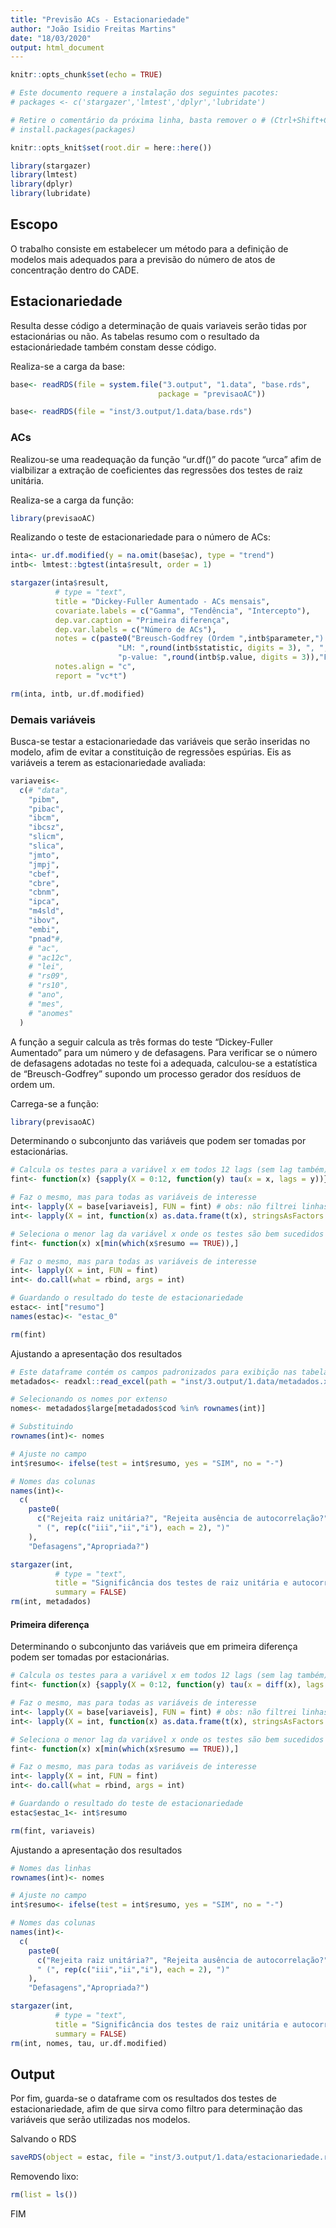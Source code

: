 ```yaml
---
title: "Previsão ACs - Estacionariedade"
author: "João Isidio Freitas Martins"
date: "18/03/2020"
output: html_document
---
```


```r
knitr::opts_chunk$set(echo = TRUE)

# Este documento requere a instalação dos seguintes pacotes:
# packages <- c('stargazer','lmtest','dplyr','lubridate')

# Retire o comentário da próxima linha, basta remover o # (Ctrl+Shift+C), e execute o código.
# install.packages(packages)

knitr::opts_knit$set(root.dir = here::here())

library(stargazer)
library(lmtest)
library(dplyr)
library(lubridate)
```

## Escopo

O trabalho consiste em estabelecer um método para a definição de modelos mais adequados para a previsão do número de atos de concentração dentro do CADE.

## Estacionariedade

Resulta desse código a determinação de quais variaveis serão tidas por estacionárias ou não. 
As tabelas resumo com o resultado da estacionáriedade também constam desse código.

Realiza-se a carga da base:
```r
base<- readRDS(file = system.file("3.output", "1.data", "base.rds", 
                                 package = "previsaoAC"))
```

```r
base<- readRDS(file = "inst/3.output/1.data/base.rds")
```

### ACs

Realizou-se uma readequação da função "ur.df()" do pacote "urca" afim de vialbilizar a extração de coeficientes das regressões dos testes de raiz unitária.

Realiza-se a carga da função:
```r
library(previsaoAC)
```

Realizando o teste de estacionariedade para o número de ACs:
```r
inta<- ur.df.modified(y = na.omit(base$ac), type = "trend")
intb<- lmtest::bgtest(inta$result, order = 1)

stargazer(inta$result,
          # type = "text",
          title = "Dickey-Fuller Aumentado - ACs mensais",
          covariate.labels = c("Gamma", "Tendência", "Intercepto"),
          dep.var.caption = "Primeira diferença",
          dep.var.labels = c("Número de ACs"),
          notes = c(paste0("Breusch-Godfrey (Ordem ",intb$parameter,") ",
                        "LM: ",round(intb$statistic, digits = 3), ", ",
                        "p-value: ",round(intb$p.value, digits = 3)),"Fonte: Cade em Números"),
          notes.align = "c",
          report = "vc*t")

rm(inta, intb, ur.df.modified)
```

### Demais variáveis

Busca-se testar a estacionariedade das variáveis que serão inseridas no modelo, afim de evitar a constituição de regressões espúrias. Eis as variáveis a terem as estacionariedade avaliada:
```r
variaveis<-
  c(# "data",
    "pibm",
    "pibac",
    "ibcm",
    "ibcsz",
    "slicm",
    "slica",
    "jmto",
    "jmpj",
    "cbef",
    "cbre",
    "cbnm",
    "ipca",
    "m4sld",
    "ibov",
    "embi",
    "pnad"#,
    # "ac",
    # "ac12c",
    # "lei",
    # "rs09",
    # "rs10",
    # "ano",
    # "mes",
    # "anomes"
  )
```

A função a seguir calcula as três formas do teste "Dickey-Fuller Aumentado" para um número y de defasagens. Para verificar se o número de defasagens adotadas no teste foi a adequada, calculou-se a estatística de "Breusch-Godfrey" supondo um processo gerador dos resíduos de ordem um. 

Carrega-se a função:
```r
library(previsaoAC)
```

Determinando o subconjunto das variáveis que podem ser tomadas por estacionárias.
```r
# Calcula os testes para a variável x em todos 12 lags (sem lag também)
fint<- function(x) {sapply(X = 0:12, function(y) tau(x = x, lags = y))}

# Faz o mesmo, mas para todas as variáveis de interesse
int<- lapply(X = base[variaveis], FUN = fint) # obs: não filtrei linhas por período comum a ACs
int<- lapply(X = int, function(x) as.data.frame(t(x), stringsAsFactors = FALSE))

# Seleciona o menor lag da variável x onde os testes são bem sucedidos
fint<- function(x) x[min(which(x$resumo == TRUE)),]

# Faz o mesmo, mas para todas as variáveis de interesse
int<- lapply(X = int, FUN = fint)
int<- do.call(what = rbind, args = int)

# Guardando o resultado do teste de estacionariedade
estac<- int["resumo"]
names(estac)<- "estac_0"

rm(fint)
```

Ajustando a apresentação dos resultados
```r
# Este dataframe contém os campos padronizados para exibição nas tabelas
metadados<- readxl::read_excel(path = "inst/3.output/1.data/metadados.xlsx")

# Selecionando os nomes por extenso
nomes<- metadados$large[metadados$cod %in% rownames(int)]

# Substituindo
rownames(int)<- nomes

# Ajuste no campo
int$resumo<- ifelse(test = int$resumo, yes = "SIM", no = "-")

# Nomes das colunas
names(int)<- 
  c(
    paste0(
      c("Rejeita raiz unitária?", "Rejeita ausência de autocorrelação?"),
      " (", rep(c("iii","ii","i"), each = 2), ")"
    ),
    "Defasagens","Apropriada?")

stargazer(int,
          # type = "text",
          title = "Significância dos testes de raiz unitária e autocorrelação dos resíduos para as variáveis macroeconômicas consideradas",
          summary = FALSE)
rm(int, metadados)
```

#### Primeira diferença

Determinando o subconjunto das variáveis que em primeira diferença podem ser tomadas por estacionárias.
```r
# Calcula os testes para a variável x em todos 12 lags (sem lag também)
fint<- function(x) {sapply(X = 0:12, function(y) tau(x = diff(x), lags = y))}

# Faz o mesmo, mas para todas as variáveis de interesse
int<- lapply(X = base[variaveis], FUN = fint) # obs: não filtrei linhas por período comum a ACs
int<- lapply(X = int, function(x) as.data.frame(t(x), stringsAsFactors = FALSE))

# Seleciona o menor lag da variável x onde os testes são bem sucedidos
fint<- function(x) x[min(which(x$resumo == TRUE)),]

# Faz o mesmo, mas para todas as variáveis de interesse
int<- lapply(X = int, FUN = fint)
int<- do.call(what = rbind, args = int)

# Guardando o resultado do teste de estacionariedade
estac$estac_1<- int$resumo

rm(fint, variaveis)
```

Ajustando a apresentação dos resultados
```r
# Nomes das linhas
rownames(int)<- nomes

# Ajuste no campo
int$resumo<- ifelse(test = int$resumo, yes = "SIM", no = "-")

# Nomes das colunas
names(int)<- 
  c(
    paste0(
      c("Rejeita raiz unitária?", "Rejeita ausência de autocorrelação?"),
      " (", rep(c("iii","ii","i"), each = 2), ")"
    ),
    "Defasagens","Apropriada?")

stargazer(int,
          # type = "text",
          title = "Significância dos testes de raiz unitária e autocorrelção dos resíduos para a primeira diferença das variáveis macroeconômicas consideradas",
          summary = FALSE)
rm(int, nomes, tau, ur.df.modified)
```

## Output

Por fim, guarda-se o dataframe com os resultados dos testes de estacionariedade, afim de que sirva como filtro para determinação das variáveis que serão utilizadas nos modelos.

Salvando o RDS
```r
saveRDS(object = estac, file = "inst/3.output/1.data/estacionariedade.rds")
```

Removendo lixo:
```r
rm(list = ls())
```

FIM
